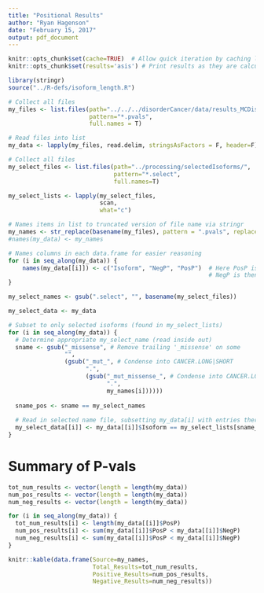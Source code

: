 ```yaml
---
title: "Positional Results"
author: "Ryan Hagenson"
date: "February 15, 2017"
output: pdf_document
---
```


```r
knitr::opts_chunk$set(cache=TRUE)  # Allow quick iteration by caching long computations
knitr::opts_chunk$set(results='asis') # Print results as they are calculated
```


```r
library(stringr)
source("../R-defs/isoform_length.R")
```

```r
# Collect all files
my_files <- list.files(path="../../../disorderCancer/data/results_MCDisorder/", 
                       pattern="*.pvals",
                       full.names = T)

# Read files into list
my_data <- lapply(my_files, read.delim, stringsAsFactors = F, header=F)
```

```r
# Collect all files
my_select_files <- list.files(path="../processing/selectedIsoforms/",
                              pattern="*.select",
                              full.names=T)

my_select_lists <- lapply(my_select_files, 
                          scan,
                          what="c")

```


```r
# Names items in list to truncated version of file name via stringr
my_names <- str_replace(basename(my_files), pattern = ".pvals", replacement = "")
#names(my_data) <- my_names

# Names columns in each data.frame for easier reasoning
for (i in seq_along(my_data)) {
    names(my_data[[i]]) <- c("Isoform", "NegP", "PosP")  # Here PosP is observed disorder above average disorder
                                                         # NegP is then oserved disorder below average disorder
}
```

```r
my_select_names <- gsub(".select", "", basename(my_select_files))
```

```r
my_select_data <- my_data

# Subset to only selected isoforms (found in my_select_lists)
for (i in seq_along(my_data)) {
  # Determine appropriate my_select_name (read inside out)
  sname <- gsub("_missense", # Remove trailing '_missense' on some
                "", 
                (gsub("_mut_", # Condense into CANCER.LONG|SHORT
                      ".", 
                      (gsub("_mut_missense_", # Condense into CANCER.LONG|SHORT
                            ".", 
                            my_names[i])))))
  
  sname_pos <- sname == my_select_names
  
  # Read in selected name file, subsetting my_data[i] with entries there
  my_select_data[[i]] <- my_data[[i]]$Isoform == my_select_lists[sname_pos]
}
```


# Summary of P-vals
```r
tot_num_results <- vector(length = length(my_data))
num_pos_results <- vector(length = length(my_data))
num_neg_results <- vector(length = length(my_data))

for (i in seq_along(my_data)) {
  tot_num_results[i] <- length(my_data[[i]]$PosP)
  num_pos_results[i] <- sum(my_data[[i]]$PosP < my_data[[i]]$NegP)
  num_neg_results[i] <- sum(my_data[[i]]$PosP < my_data[[i]]$NegP)
}

knitr::kable(data.frame(Source=my_names, 
                        Total_Results=tot_num_results, 
                        Positive_Results=num_pos_results, 
                        Negative_Results=num_neg_results))
```

